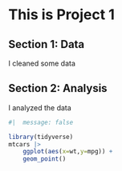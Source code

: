 # This is Project 1

## Section 1: Data

I cleaned some data

## Section 2: Analysis

I analyzed the data

```r
#|  message: false

library(tidyverse)
mtcars |>
    ggplot(aes(x=wt,y=mpg)) +
    geom_point()
```